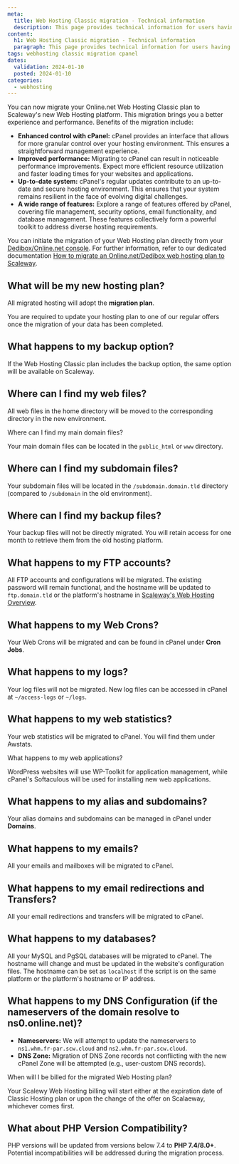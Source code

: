 ```yaml
---
meta:
  title: Web Hosting Classic migration - Technical information
  description: This page provides technical information for users having migrated their Web Hosting Classic to cPanel.
content:
  h1: Web Hosting Classic migration - Technical information
  paragraph: This page provides technical information for users having migrated their Web Hosting Classic to cPanel.
tags: webhosting classic migration cpanel
dates:
  validation: 2024-01-10
  posted: 2024-01-10
categories:
  - webhosting
---
```


You can now migrate your Online.net Web Hosting Classic plan to Scaleway's new Web Hosting platform. This migration brings you a better experience and performance. Benefits of the migration include:

- **Enhanced control with cPanel:** cPanel provides an interface that allows for more granular control over your hosting environment. This ensures a straightforward management experience.
- **Improved performance:** Migrating to cPanel can result in noticeable performance improvements. Expect more efficient resource utilization and faster loading times for your websites and applications.
- **Up-to-date system:** cPanel's regular updates contribute to an up-to-date and secure hosting environment. This ensures that your system remains resilient in the face of evolving digital challenges.
- **A wide range of features:** Explore a range of features offered by cPanel, covering file management, security options, email functionality, and database management. These features collectively form a powerful toolkit to address diverse hosting requirements.

You can initiate the migration of your Web Hosting plan directly from your [Dedibox/Online.net console](https://console.online.net/). For further information, refer to our dedicated documentation [How to migrate an Online.net/Dedibox web hosting plan to Scaleway](/managed-services/webhosting/how-to/migrate-webhosting-plan/).

<Concept opened>

## What will be my new hosting plan?

All migrated hosting will adopt the **migration plan**.

<Message type="important">
    You are required to update your hosting plan to one of our regular offers once the migration of your data has been completed.
</Message>

</Concept>

<Concept>

## What happens to my backup option?

If the Web Hosting Classic plan includes the backup option, the same option will be available on Scaleway.

</Concept>

<Concept>

## Where can I find my web files?

All web files in the home directory will be moved to the corresponding directory in the new environment.

</Concept>

<Concept>

Where can I find my main domain files?

Your main domain files can be located in the `public_html` or `www` directory.

</Concept>

<Concept>

## Where can I find my subdomain files?

Your subdomain files will be located in the `/subdomain.domain.tld` directory (compared to `/subdomain` in the old environment).

</Concept>

<Concept>

## Where can I find my backup files?

Your backup files will not be directly migrated. You will retain access for one month to retrieve them from the old hosting platform.

</Concept>

<Concept>

## What happens to my FTP accounts?

All FTP accounts and configurations will be migrated. The existing password will remain functional, and the hostname will be updated to `ftp.domain.tld` or the platform's hostname in [Scaleway's Web Hosting Overview](https://console.scaleway.com/webhosting/webhosting).

</Concept>

<Concept>

## What happens to my Web Crons?

Your Web Crons will be migrated and can be found in cPanel under **Cron Jobs**.

</Concept>

<Concept>

## What happens to my logs?

Your log files will not be migrated. New log files can be accessed in cPanel at `~/access-logs` or `~/logs`.

</Concept>

<Concept>

## What happens to my web statistics?

Your web statistics will be migrated to cPanel. You will find them under Awstats.

</Concept>

<Concept>

What happens to my web applications?

WordPress websites will use WP-Toolkit for application management, while cPanel's Softaculous will be used for installing new web applications.

</Concept>

<Concept>

## What happens to my alias and subdomains?

Your alias domains and subdomains can be managed in cPanel under **Domains**.

</Concept>

<Concept>

## What happens to my emails?

All your emails and mailboxes will be migrated to cPanel.

</Concept>

<Concept>

## What happens to my email redirections and Transfers?

All your email redirections and transfers will be migrated to cPanel.

</Concept>

<Concept>

## What happens to my databases?

All your MySQL and PgSQL databases will be migrated to cPanel. The hostname will change and must be updated in the website's configuration files. The hostname can be set as `localhost` if the script is on the same platform or the platform's hostname or IP address.

</Concept>

<Concept>

## What happens to my DNS Configuration (if the nameservers of the domain resolve to ns0.online.net)?

- **Nameservers:** We will attempt to update the nameservers to `ns1.whm.fr-par.scw.cloud` and `ns2.whm.fr-par.scw.cloud`.
- **DNS Zone:** Migration of DNS Zone records not conflicting with the new cPanel Zone will be attempted (e.g., user-custom DNS records).

</Concept>

<Concept>

When will I be billed for the migrated Web Hosting plan?

Your Scalewy Web Hosting billing will start either at the expiration date of Classic Hosting plan or upon the change of the offer on Scalaeway, whichever comes first.

</Concept>

<Concept>

## What about PHP Version Compatibility?

PHP versions will be updated from versions below 7.4 to **PHP 7.4/8.0+**. Potential incompatibilities will be addressed during the migration process.

</Concept>
